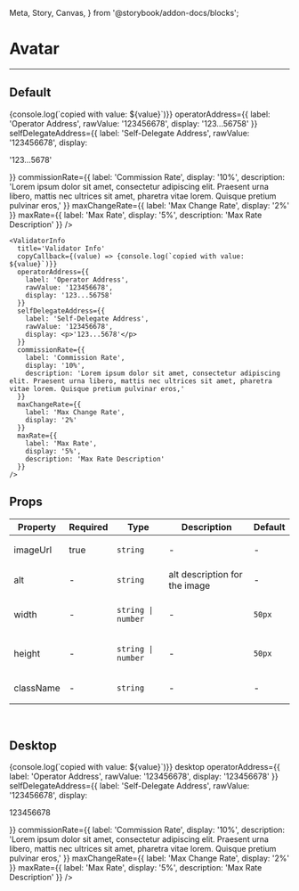   Meta, Story, Canvas,
} from '@storybook/addon-docs/blocks';

<Meta title="ValidatorInfo" component={ValidatorInfo} />

# Avatar
---
## Default
<Canvas>
  <Story name="Default">
    <ValidatorInfo
      title='Validator Info'
      copyCallback={(value) => {console.log(`copied with value: ${value}`)}}
      operatorAddress={{
        label: 'Operator Address',
        rawValue: '123456678',
        display: '123...56758'
      }}
      selfDelegateAddress={{
        label: 'Self-Delegate Address',
        rawValue: '123456678',
        display: <p>'123...5678'</p>
      }}
      commissionRate={{
        label: 'Commission Rate',
        display: '10%',
        description: 'Lorem ipsum dolor sit amet, consectetur adipiscing elit. Praesent urna libero, mattis nec ultrices sit amet, pharetra vitae lorem. Quisque pretium pulvinar eros,'
      }}
      maxChangeRate={{
        label: 'Max Change Rate',
        display: '2%'
      }}
      maxRate={{
        label: 'Max Rate',
        display: '5%',
        description: 'Max Rate Description'
      }}
    />
  </Story>
</Canvas>

```
<ValidatorInfo
  title='Validator Info'
  copyCallback={(value) => {console.log(`copied with value: ${value}`)}}
  operatorAddress={{
    label: 'Operator Address',
    rawValue: '123456678',
    display: '123...56758'
  }}
  selfDelegateAddress={{
    label: 'Self-Delegate Address',
    rawValue: '123456678',
    display: <p>'123...5678'</p>
  }}
  commissionRate={{
    label: 'Commission Rate',
    display: '10%',
    description: 'Lorem ipsum dolor sit amet, consectetur adipiscing elit. Praesent urna libero, mattis nec ultrices sit amet, pharetra vitae lorem. Quisque pretium pulvinar eros,'
  }}
  maxChangeRate={{
    label: 'Max Change Rate',
    display: '2%'
  }}
  maxRate={{
    label: 'Max Rate',
    display: '5%',
    description: 'Max Rate Description'
  }}
/>
```
## Props
<table>
<thead>
  <tr>
    <th>Property</th>
    <th>Required</th>
    <th>Type</th>
    <th>Description</th>
    <th>Default</th>
  </tr>
  </thead>
<tbody>
  <tr>
    <td>imageUrl</td>
    <td>true</td>
    <td>

`string`

  </td>
    <td>-</td>
    <td>-</td>
  </tr>

  <tr>
    <td>alt</td>
    <td>-</td>
    <td>

`string`

  </td>
    <td>alt description for the image</td>
    <td>-</td>
  </tr>

  <tr>
    <td>width</td>
    <td>-</td>
    <td>

`string | number`

  </td>
    <td>-</td>
      <td>

`50px`

  </td>
  </tr>

  <tr>
    <td>height</td>
    <td>-</td>
    <td>

`string | number`

  </td>
    <td>-</td>
      <td>

`50px`

  </td>
  </tr>

  <tr>
    <td>className</td>
    <td>-</td>
    <td>

`string`

  </td>
    <td>-</td>
    <td>-</td>
  </tr>
  </tbody>
</table>
<br/>


## Desktop
<Canvas>
  <Story name="Desktop">
    <ValidatorInfo
      title='Validator Info'
      copyCallback={(value) => {console.log(`copied with value: ${value}`)}}
      desktop
      operatorAddress={{
        label: 'Operator Address',
        rawValue: '123456678',
        display: '123456678'
      }}
      selfDelegateAddress={{
        label: 'Self-Delegate Address',
        rawValue: '123456678',
        display: <p>123456678</p>
      }}
      commissionRate={{
        label: 'Commission Rate',
        display: '10%',
        description: 'Lorem ipsum dolor sit amet, consectetur adipiscing elit. Praesent urna libero, mattis nec ultrices sit amet, pharetra vitae lorem. Quisque pretium pulvinar eros,'
      }}
      maxChangeRate={{
        label: 'Max Change Rate',
        display: '2%'
      }}
      maxRate={{
        label: 'Max Rate',
        display: '5%',
        description: 'Max Rate Description'
      }}
    />
  </Story>
</Canvas>
